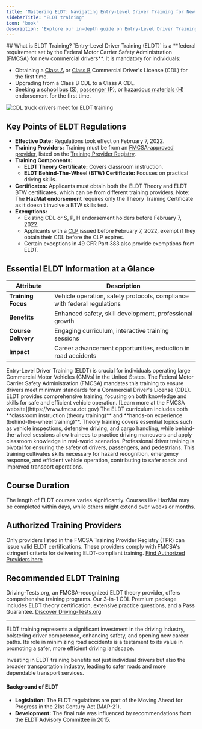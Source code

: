 ```yaml
---
title: 'Mastering ELDT: Navigating Entry-Level Driver Training for New CDL Applicants'
sidebarTitle: "ELDT training"
icon: 'book'
description: 'Explore our in-depth guide on Entry-Level Driver Training (ELDT) program. Learn about ELDT Theory and BTW certificates, training requirements, exemptions, and how to find FMCSA-approved providers. Essential reading for aspiring CDL holders seeking to navigate commercial driving regulations effectively.'
---
```

<Snippet file="andrei.mdx" />
## What is ELDT Training?
`Entry-Level Driver Training (ELDT)` is a **federal requirement set by the Federal Motor Carrier Safety Administration (FMCSA) for new commercial drivers**. It is mandatory for individuals:

- Obtaining a [Class A](/cdl-types/class-a-cdl) or [Class B](/cdl-types/class-b-cdl) Commercial Driver's License (CDL) for the first time.
- Upgrading from a Class B CDL to a Class A CDL.
- Seeking a [school bus (S)](/cdl-types/endorsements/school-bus), [passenger (P)](/cdl-types/endorsements/passenger), or [hazardous materials (H)](/cdl-types/endorsements/hazmat) endorsement for the first time.

![CDL truck drivers meet for ELDT training](/images/2drivers.jpg)

## Key Points of ELDT Regulations

- **Effective Date:** Regulations took effect on February 7, 2022.
- **Training Providers:** Training must be from an [FMCSA-approved provider](/eldt-certification/training-provider-registry), listed on the [Training Provider Registry](https://tpr.fmcsa.dot.gov).
- **Training Components:** 
  - **ELDT Theory Certificate:** Covers classroom instruction.
  - **ELDT Behind-The-Wheel (BTW) Certificate:** Focuses on practical driving skills.
- **Certificates:** Applicants must obtain both the ELDT Theory and ELDT BTW certificates, which can be from different training providers.
<Note>Note: The **HazMat endorsement** requires only the Theory Training Certificate as it doesn't involve a BTW skills test.</Note>
- **Exemptions:** 
  - Existing CDL or S, P, H endorsement holders before February 7, 2022.
  - Applicants with a [CLP](/cdl-types/cdl-permit) issued before February 7, 2022, exempt if they obtain their CDL before the CLP expires.
  - Certain exceptions in 49 CFR Part 383 also provide exemptions from ELDT.

## Essential ELDT Information at a Glance

| Attribute         | Description                                          |
|-------------------|------------------------------------------------------|
| **Training Focus** | Vehicle operation, safety protocols, compliance with federal regulations |
| **Benefits**       | Enhanced safety, skill development, professional growth |
| **Course Delivery** | Engaging curriculum, interactive training sessions    |
| **Impact**         | Career advancement opportunities, reduction in road accidents |

<AccordionGroup>
  <Accordion title="Understanding ELDT Training">
    Entry-Level Driver Training (ELDT) is crucial for individuals operating large Commercial Motor Vehicles (CMVs) in the United States. The Federal Motor Carrier Safety Administration (FMCSA) mandates this training to ensure drivers meet minimum standards for a Commercial Driver's License (CDL). ELDT provides comprehensive training, focusing on both knowledge and skills for safe and efficient vehicle operation. 
    [Learn more at the FMCSA website](https://www.fmcsa.dot.gov)
  </Accordion>

  <Accordion title="Core Components of ELDT Training">
    The ELDT curriculum includes both **classroom instruction (theory training)** and **hands-on experience (behind-the-wheel training)**. Theory training covers essential topics such as vehicle inspections, defensive driving, and cargo handling, while behind-the-wheel sessions allow trainees to practice driving maneuvers and apply classroom knowledge in real-world scenarios.
  </Accordion>

  <Accordion title="The Significance of Professional Driver Training">
    Professional driver training is pivotal for ensuring the safety of drivers, passengers, and pedestrians. This training cultivates skills necessary for hazard recognition, emergency response, and efficient vehicle operation, contributing to safer roads and improved transport operations.
  </Accordion>
</AccordionGroup>

## Course Duration

The length of ELDT courses varies significantly. Courses like HazMat may be completed within days, while others might extend over weeks or months.

## Authorized Training Providers

Only providers listed in the FMCSA Training Provider Registry (TPR) can issue valid ELDT certifications. These providers comply with FMCSA's stringent criteria for delivering ELDT-compliant training. 
[Find Authorized Providers here](https://tpr.fmcsa.dot.gov)

## Recommended ELDT Training

Driving-Tests.org, an FMCSA-recognized ELDT theory provider, offers comprehensive training programs. Our 3-in-1 CDL Premium package includes ELDT theory certification, extensive practice questions, and a Pass Guarantee.
[Discover Driving-Tests.org](https://driving-tests.org) 

---

ELDT training represents a significant investment in the driving industry, bolstering driver competence, enhancing safety, and opening new career paths. Its role in minimizing road accidents is a testament to its value in promoting a safer, more efficient driving landscape.

<Note>Investing in ELDT training benefits not just individual drivers but also the broader transportation industry, leading to safer roads and more dependable transport services.</Note>

#### Background of ELDT

- **Legislation:** The ELDT regulations are part of the Moving Ahead for Progress in the 21st Century Act (MAP-21).
- **Development:** The final rule was influenced by recommendations from the ELDT Advisory Committee in 2015.

<Snippet file="cdl-premium.mdx" />
